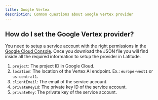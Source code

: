 ```yaml
---
title: Google Vertex
description: Common questions about Google Vertex provider
---
```


## How do I set the Google Vertex provider?

You need to setup a service account with the right permissions in the [Google Cloud Console](https://console.cloud.google.com/apis/credentials). Once you download the JSON file you will find inside all the required information to setup the provider in Latitude.

1. `project`: The project ID in Google Cloud.
2. `location`: The location of the Vertex AI endpoint. Ex.: `europe-west1` or `us-central1`.
3. `clientEmail`: The email of the service account.
4. `privateKeyId`: The private key ID of the service account.
5. `privateKey`: The private key of the service account.

